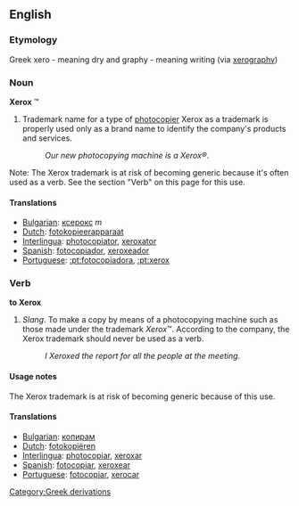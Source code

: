 ==English==
===Etymology===
Greek xero - meaning dry and graphy - meaning writing (via [[xerography]])

===Noun===
'''Xerox''' &#8482;
#Trademark name for a type of [[photocopier]] Xerox as a trademark is properly used only as a brand name to identify the company's products and services.
#:''Our new photocopying machine is a Xerox&reg;''.
Note: The Xerox trademark is at risk of becoming generic because it's often used as a verb.
See the section "Verb" on this page for this use.

====Translations====

*[[Bulgarian]]: [[ксерокс]] ''m''
*[[Dutch]]: [[fotokopieerapparaat]]
*[[Interlingua]]: [[photocopiator]], [[xeroxator]]
*[[Spanish]]: [[fotocopiador]], [[xeroxeador]]
*[[Portuguese]]: [[:pt:fotocopiadora]], [[:pt:xerox]]

===Verb===
'''to Xerox'''
#''Slang''. To make a copy by means of a photocopying machine such as those made under the trademark ''Xerox''&#8482;.   According to the company, the Xerox trademark should never be used as a verb.
#:''I Xeroxed the report for all the people at the meeting''.

====Usage notes====
The Xerox trademark is at risk of becoming generic because of this use.

====Translations====
*[[Bulgarian]]: [[копирам]]
*[[Dutch]]: [[fotokopiëren]]
*[[Interlingua]]: [[photocopiar]], [[xeroxar]]
*[[Spanish]]: [[fotocopiar]], [[xeroxear]]
*[[Portuguese]]: [[fotocopiar]], [[xerocar]]
[[Category:Greek derivations]]